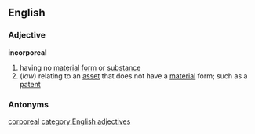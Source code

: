 ==English==
===Adjective===
'''incorporeal'''
# having no [[material]] [[form]] or [[substance]]
#(''law'') relating to an [[asset]] that does not have a [[material]] form; such as a [[patent]]
===Antonyms===
[[corporeal]]
[[category:English adjectives]]